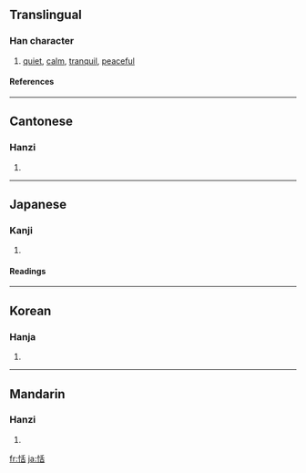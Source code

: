 ==Translingual==
===Han character===
{{Han char|rn=61|rad=心|as=06|sn=9|four=9206<sub>4</sub>|canj=心竹十口 (PHJR)}}
# [[quiet]], [[calm]], [[tranquil]], [[peaceful]]
====References====
{{Han ref|kx=0385.140|dkj=10595|dj=0717.040|hdz=42296.050|uh=606C|ud=24684|bh=ABEF|bd=44015}}
----
==Cantonese==
===Hanzi===
{{yue-hanzi|jyut=|y=tim4}}
# {{defn|Cantonese}}
----
==Japanese==
===Kanji===
{{ja-kanji|grade=|rs=心06}}
# {{defn|Japanese}} 
====Readings====
{{ja-readings|on=[[てん]] (ten)|kun=[[やすい]] (yasui)}}
----
==Korean==
===Hanja===
{{ko-hanja|hangeul=념>염|eumhun=|rv=nyeom>yeom|mr=nyŏm>yŏm|y=nyem>yem}}
# {{defn|Korean}}
----
==Mandarin==
===Hanzi===
{{cmn-hanzi|pin=[[tián]] ([[tian2]]), [[wū]] ([[wu1]]), [[wù]] ([[wu4]])|wg=t'ien<sup>2</sup>, wu<sup>1</sup>, wu<sup>4</sup>}}
# {{defn|Mandarin}}

[[fr:恬]]
[[ja:恬]]